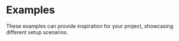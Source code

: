 
# Examples

These examples can provide inspiration for your project, showcasing different setup scenarios.

<div className="mt-16 flex flex-col gap-16">

<Example
  image="/example-app-router.png"
  name="App Router with i18n routing"
  id="app-router"
  description="Showcases basic usage of next-intl with the App Router, including internationalized routing. This can be a good starting point for public sites where SEO is relevant."
  demoLink="https://next-intl-example-app-router.vercel.app"
  sourceLink="https://github.com/amannn/next-intl/tree/main/examples/example-app-router"
/>

<Example
  image="/example-app-router-without-i18n-routing.png"
  name="App Router without i18n routing"
  id="app-router-without-i18n-routing"
  description="Demonstrates usage of next-intl without i18n routing, a typical setup for apps behind an auth layer. The app manages the locale via a cookie that can be updated via a Server Action."
  demoLink="https://next-intl-example-app-router-without-i18n-routing.vercel.app"
  sourceLink="https://github.com/amannn/next-intl/tree/main/examples/example-app-router-without-i18n-routing"
/>

<Example
  image="/example-app-router-mixed-routing.png"
  name="App Router mixed routing"
  id="app-router-mixed-routing"
  description="Uses locale prefixes on public routes while reading the locale from user settings on pages for logged in users."
  sourceLink="https://github.com/amannn/next-intl/tree/main/examples/example-app-router-mixed-routing"
/>

<Example
  image="/example-street-photography.png"
  name="Street photography viewer"
  id="street-photography-viewer"
  description="Handles i18n exclusively in Server Components, while adding interactivity with Client Components."
  demoLink="https://street-photography-viewer.vercel.app/"
  sourceLink="https://github.com/amannn/street-photography-viewer"
/>

<Example
  name="App Router with single locale"
  hash="example-app-router-single-locale"
  description="Uses next-intl in an App Router setup with a single, static locale."
  sourceLink="https://github.com/amannn/next-intl/tree/main/examples/example-app-router-single-locale"
/>

<Example
  name="App Router migration"
  id="app-router-migration"
  description="An example that showcases a basic installation of next-intl in a Next.js app that uses both the Pages as well as the App Router."
  sourceLink="https://github.com/amannn/next-intl/tree/main/examples/example-app-router-migration"
/>

<Example
  name="App Router with NextAuth.js"
  id="app-router-next-auth"
  description="An example that showcases the usage of next-intl together with NextAuth.js and the App Router."
  sourceLink="https://github.com/amannn/next-intl/tree/main/examples/example-app-router-next-auth"
/>

<Example
  name="Pages Router"
  id="pages-router"
  description="An example that showcases a basic installation of next-intl with the Pages Router."
  sourceLink="https://github.com/amannn/next-intl/tree/main/examples/example-pages-router"
/>

<Example
  name="Pages Router (advanced)"
  id="pages-router-advanced"
  description="An example that showcases more advanced features of next-intl with the Pages Router."
  sourceLink="https://github.com/amannn/next-intl/tree/main/examples/example-pages-router-advanced"
/>

<Example
  name="React (without Next.js)"
  id="use-intl"
  description="An example that showcases the usage of use-intl, the base library of next-intl, in a regular React app."
  sourceLink="https://github.com/amannn/next-intl/tree/main/examples/example-use-intl"
/>

<Example
  name="React Native"
  id="react-native"
  description="An example that showcases how use-intl, the base library of next-intl, can be used with React Native."
  sourceLink="https://github.com/amannn/next-intl/tree/main/examples/example-react-native"
/>

<Example
  name="Remix"
  id="remix"
  description="An example that showcases how use-intl, the base library of next-intl, can be used with Remix."
  sourceLink="https://github.com/amannn/next-intl/tree/main/examples/example-remix"
/>

</div>
